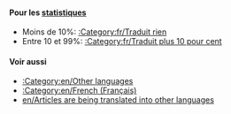 {{en/Bilingual box| Fr
| Cette page est un index des différents ''' articles à traduire en français''' dans le wiki d'OpenTTD.<br/>Les articles avec les modèles {{en/S|fr/Traduction}} et {{en/S|fr/Attente de traduction}} sont automatiquement inclus dans cette catégorie.
| ''This page provides an index for a wide range of '''articles to be translated into French''' in OpenTTD Wiki.<br/>Articles with {{en/S|fr/Traduction}} and {{en/S|fr/Attente de traduction}} templates are automatically included here.''}}


====Pour les [[:Category:en/Other languages|statistiques]]====
*Moins de 10%: [[:Category:fr/Traduit rien]]
*Entre 10 et 99%: [[:Category:fr/Traduit plus 10 pour cent]]

====Voir aussi====
*[[:Category:en/Other languages]]
*[[:Category:en/French (Français)]]
*[[en/Articles are being translated into other languages]]